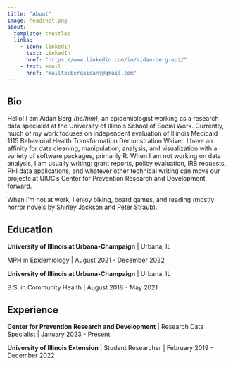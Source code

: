 ---
title: "About"
image: headshot.png
about:
  template: trestles
  links:
    - icon: linkedin
      text: LinkedIn
      href: "https://www.linkedin.com/in/aidan-berg-epi/"
    - text: email
      href: "mailto:bergaidanj@gmail.com"
---

## Bio

Hello! I am Aidan Berg *(he/him)*, an epidemiologist working as a research data specialist at the University of Illinois School of Social Work. Currently, much of my work focuses on independent evaluation of Illinois Medicaid 1115 Behavioral Health Transformation Demonstration Waiver. I have an affinity for data cleaning, manipulation, analysis, and visualization with a variety of software packages, primarily R. When I am not working on data analysis, I am usually writing: grant reports, policy evaluation, IRB requests, PHI data applications, and whatever other technical writing can move our projects at UIUC's Center for Prevention Research and Development forward.

When I'm not at work, I enjoy biking, board games, and reading (mostly horror novels by Shirley Jackson and Peter Straub).

## Education

**University of Illinois at Urbana-Champaign** \| Urbana, IL

MPH in Epidemiology \| August 2021 - December 2022

**University of Illinois at Urbana-Champaign** \| Urbana, IL

B.S. in Community Health \| August 2018 - May 2021

## Experience

**Center for Prevention Research and Development** \| Research Data Specialist \| January 2023 - Present

**University of Illinois Extension** \| Student Researcher \| February 2019 - December 2022
